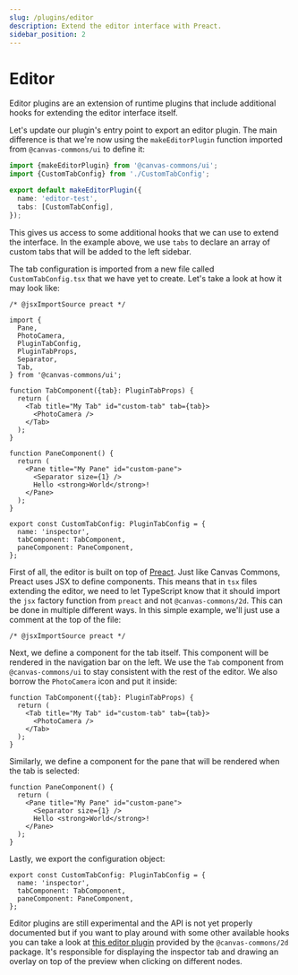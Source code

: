 ```yaml
---
slug: /plugins/editor
description: Extend the editor interface with Preact.
sidebar_position: 2
---
```



# Editor

Editor plugins are an extension of runtime plugins that include additional hooks
for extending the editor interface itself.

<ExperimentalWarning />

Let's update our plugin's entry point to export an editor plugin. The main
difference is that we're now using the `makeEditorPlugin` function imported from
`@canvas-commons/ui` to define it:

```ts title="src/plugin.ts"
import {makeEditorPlugin} from '@canvas-commons/ui';
import {CustomTabConfig} from './CustomTabConfig';

export default makeEditorPlugin({
  name: 'editor-test',
  tabs: [CustomTabConfig],
});
```

This gives us access to some additional hooks that we can use to extend the
interface. In the example above, we use `tabs` to declare an array of custom
tabs that will be added to the left sidebar.

The tab configuration is imported from a new file called `CustomTabConfig.tsx`
that we have yet to create. Let's take a look at how it may look like:

```tsx title="src/CustomTabConfig.tsx"
/* @jsxImportSource preact */

import {
  Pane,
  PhotoCamera,
  PluginTabConfig,
  PluginTabProps,
  Separator,
  Tab,
} from '@canvas-commons/ui';

function TabComponent({tab}: PluginTabProps) {
  return (
    <Tab title="My Tab" id="custom-tab" tab={tab}>
      <PhotoCamera />
    </Tab>
  );
}

function PaneComponent() {
  return (
    <Pane title="My Pane" id="custom-pane">
      <Separator size={1} />
      Hello <strong>World</strong>!
    </Pane>
  );
}

export const CustomTabConfig: PluginTabConfig = {
  name: 'inspector',
  tabComponent: TabComponent,
  paneComponent: PaneComponent,
};
```

First of all, the editor is built on top of [Preact](https://preactjs.com/).
Just like Canvas Commons, Preact uses JSX to define components. This means that
in `tsx` files extending the editor, we need to let TypeScript know that it
should import the `jsx` factory function from `preact` and not
`@canvas-commons/2d`. This can be done in multiple different ways. In this
simple example, we'll just use a comment at the top of the file:

```tsx
/* @jsxImportSource preact */
```

Next, we define a component for the tab itself. This component will be rendered
in the navigation bar on the left. We use the `Tab` component from
`@canvas-commons/ui` to stay consistent with the rest of the editor. We also
borrow the `PhotoCamera` icon and put it inside:

```tsx
function TabComponent({tab}: PluginTabProps) {
  return (
    <Tab title="My Tab" id="custom-tab" tab={tab}>
      <PhotoCamera />
    </Tab>
  );
}
```

Similarly, we define a component for the pane that will be rendered when the tab
is selected:

```tsx
function PaneComponent() {
  return (
    <Pane title="My Pane" id="custom-pane">
      <Separator size={1} />
      Hello <strong>World</strong>!
    </Pane>
  );
}
```

Lastly, we export the configuration object:

```tsx
export const CustomTabConfig: PluginTabConfig = {
  name: 'inspector',
  tabComponent: TabComponent,
  paneComponent: PaneComponent,
};
```

Editor plugins are still experimental and the API is not yet properly documented
but if you want to play around with some other available hooks you can take a
look at [this editor plugin][example-plugin] provided by the
`@canvas-commons/2d` package. It's responsible for displaying the inspector tab
and drawing an overlay on top of the preview when clicking on different nodes.

[example-plugin]:
  https://github.com/canvas-commons/canvas-commons/blob/main/packages/2d/src/editor/index.ts
